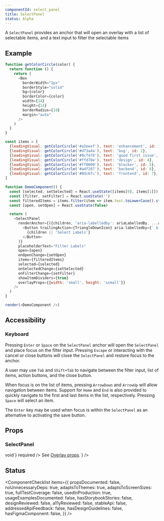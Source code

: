 ```yaml
---
componentId: select_panel
title: SelectPanel
status: Alpha
---
```


A `SelectPanel` provides an anchor that will open an overlay with a list of selectable items, and a text input to filter the selectable items

## Example

```javascript live noinline
function getColorCircle(color) {
  return function () {
    return (
      <Box
        borderWidth="1px"
        borderStyle="solid"
        bg={color}
        borderColor={color}
        width={14}
        height={14}
        borderRadius={10}
        margin="auto"
      />
    )
  }
}

const items = [
  {leadingVisual: getColorCircle('#a2eeef'), text: 'enhancement', id: 1},
  {leadingVisual: getColorCircle('#d73a4a'), text: 'bug', id: 2},
  {leadingVisual: getColorCircle('#0cf478'), text: 'good first issue', id: 3},
  {leadingVisual: getColorCircle('#ffd78e'), text: 'design', id: 4},
  {leadingVisual: getColorCircle('#ff0000'), text: 'blocker', id: 5},
  {leadingVisual: getColorCircle('#a4f287'), text: 'backend', id: 6},
  {leadingVisual: getColorCircle('#8dc6fc'), text: 'frontend', id: 7},
]

function DemoComponent() {
  const [selected, setSelected] = React.useState([items[0], items[1]])
  const [filter, setFilter] = React.useState('')
  const filteredItems = items.filter(item => item.text.toLowerCase().startsWith(filter.toLowerCase()))
  const [open, setOpen] = React.useState(false)

  return (
    <SelectPanel
      renderAnchor={({children, 'aria-labelledby': ariaLabelledBy, ...anchorProps}) => (
        <Button trailingAction={TriangleDownIcon} aria-labelledby={` ${ariaLabelledBy}`} {...anchorProps}>
          {children || 'Select Labels'}
        </Button>
      )}
      placeholderText="Filter Labels"
      open={open}
      onOpenChange={setOpen}
      items={filteredItems}
      selected={selected}
      onSelectedChange={setSelected}
      onFilterChange={setFilter}
      showItemDividers={true}
      overlayProps={{width: 'small', height: 'xsmall'}}
    />
  )
}

render(<DemoComponent />)
```

## Accessibility

### Keyboard

Pressing `Enter` or `Space` on the `SelectPanel` anchor will
open the `SelectPanel` and place focus on the filter input. Pressing `Escape` or interacting with the cancel or close buttons will close the `SelectPanel` and restore focus to the anchor.

A user may use `Tab` and `Shift+Tab` to navigate between the filter input, list of
items, action buttons, and the close button.

When focus is on the list of items, pressing `ArrowDown` and `ArrowUp` will allow navigation between items. Support for `Home` and `End` is also provided to quickly navigate to the first and last items in the list, respectively. Pressing `Space` will select an item.

The `Enter` key may be used when focus is within the `SelectPanel` as an
alternative to activating the save button.

## Props

### SelectPanel

<!-- TODO: add remaining props -->

<PropsTable>
  <PropsTableRow
    name="onOpenChange"
    type={`(
  open: boolean,
  gesture:
    | 'anchor-click'
    | 'anchor-key-press'
    | 'click-outside'
    | 'escape'
    | 'selection'
) => void`}
    required
  />
  <PropsTableRow name="placeholder" type="string" />
  <PropsTableRow
    name="overlayProps"
    type="Partial<OverlayProps>"
    description={
      <>
        See <a href="/react/Overlay#props">Overlay props</a>.
      </>
    }
  />
  <PropsTableRow name="title" type="string" />
  <PropsTableRow name="inputLabel" type="string" />
  <PropsTableRow name="inputPlaceholder" type="string" />
  <PropsTableRow
    name="selected"
    type="ItemInput | ItemInput[] | undefined"
    description="Specify the selected item(s)"
  />
  <PropsTableRow
    name="onSelectedChange"
    type="(selected: ItemInput | ItemInput[]) => void"
    description="Provide a callback called when the selected item(s) change"
  />
</PropsTable>

## Status

<ComponentChecklist
  items={{
    propsDocumented: false,
    noUnnecessaryDeps: true,
    adaptsToThemes: true,
    adaptsToScreenSizes: true,
    fullTestCoverage: false,
    usedInProduction: true,
    usageExamplesDocumented: false,
    hasStorybookStories: false,
    designReviewed: false,
    a11yReviewed: false,
    stableApi: false,
    addressedApiFeedback: false,
    hasDesignGuidelines: false,
    hasFigmaComponent: false,
  }}
/>
